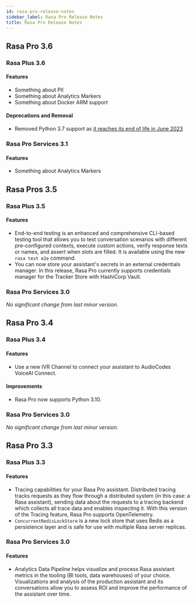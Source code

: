 ```yaml
---
id: rasa-pro-release-notes
sidebar_label: Rasa Pro Release Notes
title: Rasa Pro Release Notes
---
```


## Rasa Pro 3.6

### Rasa Plus 3.6

#### Features
- Something about PII
- Something about Analytics Markers
- Something about Docker ARM support

#### Deprecations and Removal
- Removed Python 3.7 support as [it reaches its end of life in June 2023](https://devguide.python.org/versions/)

### Rasa Pro Services 3.1

#### Features
- Something about Analytics Markers

## Rasa Pros 3.5

### Rasa Plus 3.5

#### Features
- End-to-end testing is an enhanced and comprehensive CLI-based testing tool that allows you to test conversation scenarios with different pre-configured contexts, execute custom actions, verify response texts or names, and assert when slots are filled. It is available using the new `rasa test e2e` command.
- You can now store your assistant's secrets in an external credentials manager. In this release, Rasa Pro currently supports credentials manager for the Tracker Store with HashiCorp Vault.

### Rasa Pro Services 3.0

*No significant change from last minor version.*

## Rasa Pro 3.4

### Rasa Plus 3.4

#### Features
- Use a new IVR Channel to connect your assistant to AudioCodes VoiceAI Connect.

#### Improvements
- Rasa Pro now supports Python 3.10.

### Rasa Pro Services 3.0

*No significant change from last minor version.*

## Rasa Pro 3.3

### Rasa Plus 3.3

#### Features
- Tracing capabilities for your Rasa Pro assistant. Distributed tracing tracks requests as they flow through a distributed system (in this case: a Rasa assistant), sending data about the requests to a tracing backend which collects all trace data and enables inspecting it. With this version of the Tracing feature, Rasa Pro supports OpenTelemetry.
- `ConcurrentRedisLockStore` is a new lock store that uses Redis as a persistence layer and is safe for use with multiple Rasa server replicas.

### Rasa Pro Services 3.0

#### Features
- Analytics Data Pipeline helps visualize and process Rasa assistant metrics in the tooling (BI tools, data warehouses) of your choice. Visualizations and analysis of the production assistant and its conversations allow you to assess ROI and improve the performance of the assistant over time.
